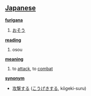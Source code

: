 == [[Japanese]] ==                                          

'''[[furigana]]'''
# [[おそう]]

'''[[reading]]'''
# osou

'''[[meaning]]'''
# to [[attack]], to [[combat]]

'''[[synonym]]'''
* [[攻撃]]する ([[こうげき]]する, kōgeki-suru)